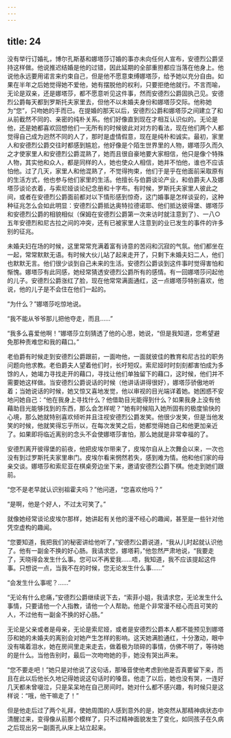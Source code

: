 ```yaml
---
---
---
```

title: 24
---





没有举行订婚礼，博尔孔斯基和娜塔莎订婚的事亦未向任何人宣布，安德烈公爵坚持这样做。他说推迟结婚是他的过错，因此延期的全部重担都应当落在他身上。他说他永远要用诺言来约束自己，但是他不愿意束缚娜塔莎，给予她以充分自由。如果在半年之后她觉得她不爱他，她有摆脱他的权利，只要拒绝他就行。不言而喻，无论是双亲，还是娜塔莎，都不愿意听见这件事，然而安德烈公爵固执己见。安德烈公爵每天都到罗斯托夫家里去，但他不以未婚夫身份和娜塔莎交际。他称她为“您”，只吻她的手而已。在提婚的那天以后，安德烈公爵和娜塔莎之间建立了和从前截然不同的、亲密的纯朴关系。他们好像直到现在才相互认识似的。无论是他，还是她都喜欢回想他们一无所有的时候彼此对对方的看法，现在他们两个人都觉得自己成为迥然不同的人了，那时是虚情假意，现在是纯朴和诚实。最初，家里人和安德烈公爵交往时都感到尴尬，他好像是个陌生世界里的人物，娜塔莎久而久之才使家里人和安德烈公爵混熟了，她而且很自豪地要大家相信，他只是像个特殊人物，其实他和众人，都是同样的人，她也使众人相信，她并不怕他，谁也不应该怕他。过了几天，家里人和他混熟了，不觉得拘束，他们于是乎在他面前采取原有的生活方式，他也参与他们家里的生活。他擅长与伯爵谈论产业，和伯爵夫人及娜塔莎谈论衣着，与索尼娅谈论纪念册和十字布。有时候，罗斯托夫家里人彼此之间，或者在安德烈公爵面前都对以下情形感到惊奇，这门婚事是怎样谈妥的，这种种征兆怎么会如此明显：安德烈公爵抵达奥特拉德诺耶、他们抵达彼得堡、娜塔莎和安德烈公爵的相貌相似（保姆在安德烈公爵第一次来访时就注意到了）、一八○五年安德烈和尼古拉之间的冲突，还有已被家里人注意到的业已发生的事件的许多别的征兆。

未婚夫妇在场的时候，这里常常充满着富有诗意的苦闷和沉寂的气氛。他们都坐在一起，常常默默无语。有时候大伙儿站了起来走开了，只剩下未婚夫妇二人，他们也默默无言。他们很少谈到自己未来的生活。安德烈公爵谈到这件事时觉得害怕和惭愧。娜塔莎有此同感，她经常猜透安德烈公爵所有的感情。有一回娜塔莎问起他的儿子。安德烈公爵涨红了脸，现在他常常满面通红，这一点娜塔莎特别喜欢，他说，他的儿子是不会住在他们一起的。

“为什么？”娜塔莎吃惊地说。

“我不能从爷爷那儿把他夺走，而且……”

“我多么喜爱他啊！”娜塔莎立刻猜透了他的心思，她说，“但是我知道，您希望避免那种责难您和我的藉口。”

老伯爵有时候走到安德烈公爵跟前，一面吻他，一面就彼佳的教育和尼古拉的职务问题向他求教。老伯爵夫人望着他们时，长吁短叹。索尼娅时时刻刻都害怕成为多馀的人，她竭力寻找走开的藉口，寻找让他们单独留下的藉口，这时候，他们并不需要她这样做。当安德烈公爵说话的时候（他讲话讲得很好），娜塔莎骄傲地听着；当她说话的时候，她又惊又喜地发觉，他以审视的目光端详着她。她困惑不安地问她自己：“他在我身上寻找什么？他借助目光能得到什么？如果我身上没有他藉助目光能够找到的东西，那么会怎样呢？”她有时候陷入她所固有的极度愉快的心境，那么她就特别喜欢倾听并且注视安德烈公爵发笑。他很少发笑，但是当他发笑的时候，他就笑得忘乎所以，在每次发笑之后，她都觉得她自己和他更加亲近了。如果即将临近离别的念头不会使娜塔莎害怕，那么她就是非常幸福的了。

安德烈离开彼得堡的前夜，他把皮埃尔带来了，皮埃尔自从上次舞会以来，一次也没有到过罗斯托夫家里串门。皮埃尔看来惘然若失，感到难为情。他和他们家的母亲交谈。娜塔莎和索尼亚在棋桌旁边坐下来，邀请安德烈公爵下棋。他走到她们跟前。

“您不是老早就认识别祖霍夫吗？”他问道，“您喜欢他吗？”

“是啊，他是个好人，不过太可笑了。”

就像她经常谈论皮埃尔那样，她讲起有关他的漫不经心的趣闻，甚至是一些针对他凭空虚构的趣闻。

“您要知道，我把我们的秘密讲给他听了，”安德烈公爵说道，“我从儿时起就认识他了。他有一副金不换的好心肠。我请求您，娜塔莉，”他忽然严肃地说，“我要走了，天晓得会发生什么事。您可以不再爱我……唔，我知道，我不应该提起这件事。只想说一点，当我不在的时候，您无论发生什么事……”

“会发生什么事呢？……”

“无论有什么悲痛，”安德烈公爵继续说下去，“索菲小姐，我请求您，无论发生什么事情，只要请他一个人指教，请他一个人帮助。他是个非常漫不经心而且可笑的人，不过他有一副金不换的好心肠。”

无论是父亲或者是母亲，无论是索尼娅，或者是安德烈公爵本人都不能预见到娜塔莎和她的未婚夫的离别会对她产生怎样的影响。这天她满脸通红，十分激动，眼中没有噙着泪水，她在房间里走来走去，做着极为琐碎的事情，仿佛不明了，等待她的是什么。当他告别时，最后一次吻吻她的手，她没有哭出声来。

“您不要走吧！”她只是对他说了这句话，那嗓音使他考虑到他是否真要留下来，而且在此以后他长久地记得她说这句话时的嗓音。他走了以后，她也没有哭，一连好几天都未曾啜泣，只是呆呆地在自己房间时。她对什么都不感兴趣，有时候只是这样说：“哦，他干嘛走了！”

但是他走后过了两个礼拜，使她周围的人感到意外的是，她突然从那精神病状态中清醒过来，变得像从前那个模样了，只不过精神面貌发生了变化，如同孩子在久病之后现出另一副面孔从床上站立起来。